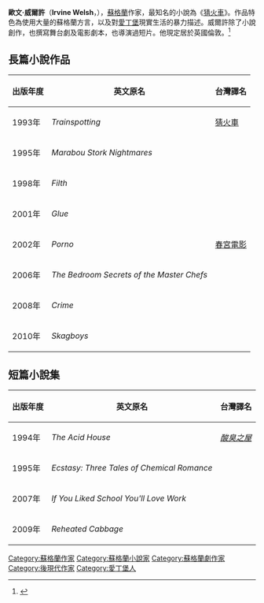 {{Infobox writer
| name          = 歐文·威爾許
| image         = Irvine Welsh 2004.jpg
| image_size    = 
| pseudonym     = 
| birth_date    = {{birth date and age|1958|9|27}}
| birth_place   = {{SCO}}[[愛丁堡|愛丁堡]][[雷斯|雷斯]]
| death_date    = 
| death_place   = 
| occupation    = 小說家
| nationality   = {{UK}}
| period        = 
| genre         = 黑色幽默
| subject       = 
| movement      = 
| notable_works = 《[[猜火車|猜火車]]》
| influences    = 
| influenced    = 
| signature     = 
| website       = [http://www.irvinewelsh.net/ irvinewelsh.net]
| misc          = 
}}
'''歐文·威爾許'''（'''Irvine Welsh'''，{{bd|1958年|9月27日}}），[[蘇格蘭|蘇格蘭]]作家，最知名的小說為《[[猜火車|猜火車]]》。作品特色為使用大量的蘇格蘭方言，以及對[[愛丁堡|愛丁堡]]現實生活的暴力描述。威爾許除了小說創作，也撰寫舞台劇及電影劇本，也導演過短片。他現定居於英國倫敦。<ref>{{Cite web|title=From Trainspotting to the TV series of Crime: the Irvine Welsh interview|url=https://the-shortlisted.co.uk/irvine-welsh-trainspotting-crime-interview/|access-date=2022-02-04|date=2021-11-19|work=The Shortlisted|language=en-GB}}</ref>

== 長篇小說作品 ==
<center>
{| class="wikitable"
|-
! 出版年度 !! 英文原名 !! 台灣譯名
|-
| 1993年
| ''Trainspotting''
| [[猜火車|猜火車]] 
|-
| 1995年
| ''Marabou Stork Nightmares''
| 
|-
| 1998年
| ''Filth''
| 
|-
| 2001年
| ''Glue''
| 
|-
| 2002年
| ''Porno''
| [[春宮電影|春宮電影]]
|-
| 2006年
| ''The Bedroom Secrets of the Master Chefs''
| 
|-
| 2008年
| ''Crime''
| 
|-
| 2010年
| ''Skagboys''
| 
|}
</center>

== 短篇小說集 ==
<center>
{| class="wikitable"
|-
! 出版年度 !! 英文原名 !! 台灣譯名
|-
| 1994年
| ''The Acid House''
| ''[[酸臭之屋|酸臭之屋]]'' 
|-
| 1995年
| ''Ecstasy: Three Tales of Chemical Romance''
| 
|-
| 2007年
| ''If You Liked School You'll Love Work''
| 
|-
| 2009年
| ''Reheated Cabbage''
| 
|}
</center>

{{Authority control}}
{{DEFAULTSORT:Welsh, Irvine}}
[[Category:蘇格蘭作家|Category:蘇格蘭作家]]
[[Category:蘇格蘭小說家|Category:蘇格蘭小說家]]
[[Category:蘇格蘭劇作家|Category:蘇格蘭劇作家]]
[[Category:後現代作家|Category:後現代作家]]
[[Category:愛丁堡人|Category:愛丁堡人]]